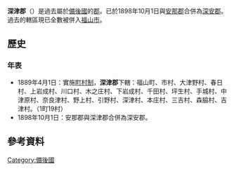{{日本郡 (廢除)
| 郡 = 深津郡
| 日文原名 = 深津郡
| 平假名 = ふかつぐん
| 羅馬字拼音 = Fukatsu-gun
| 地圖 =
| 廢除時間 = 1898年10月1日
| 廢除理由 = 無管轄町村
| 廢除時處置 = [[安那郡|安那郡]]、'''深津郡''' → [[深安郡|深安郡]]
| 現在郡 = 福山市
| 都道府縣 = 廣島縣
| 編號 = 
| 町 = 1
| 村 = 19
| 經度 = 
| 緯度 = 
| 註記 = 
|}}
'''深津郡'''（{{jpn|j=深津郡|hg=ふかつぐん|rm=Fukatsu gun|f=y}}）是過去屬於[[備後國|備後國]]的[[郡|郡]]。已於1898年10月1日與[[安那郡|安那郡]]合併為[[深安郡|深安郡]]。過去的轄區現已全數被併入[[福山市|福山市]]。

==歷史==
===年表===
* 1889年4月1日：實施[[町村制|町村制]]，'''深津郡'''下轄：福山町、市村、大津野村、春日村、上岩成村、川口村、木之庄村、下岩成村、千田村、坪生村、手城村、中津原村、奈良津村、野上村、引野村、深津村、本庄村、三吉村、森脇村、吉津村。（1町19村）
* 1898年10月1日：安那郡與深津郡合併為深安郡。

==參考資料==
{{reflist}}

{{吉備四國的郡}}

[[Category:備後國|Category:備後國]]